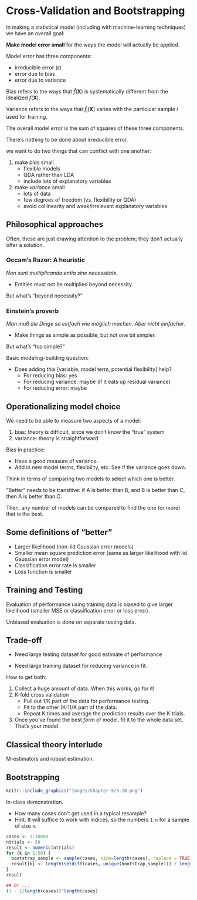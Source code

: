 # Cross-Validation and Bootstrapping

In making a statistical model (including with machine-learning techniques) we have an overall goal:

**Make model error small** for the ways the model will actually be applied.

Model error has three components:

* irreducible error ($\epsilon$)
* error due to bias
* error due to variance

Bias refers to the ways that $\hat{f}({\mathbf X})$ is systematically different from the idealized $f({\mathbf X})$.

Variance refers to the ways that $\hat{f}_i({\mathbf X})$ varies with the particular sample $i$ used for training.
    

The overall model error is the sum of squares of these three components.

There's nothing to be done about irreducible error.  


we want to do two things that can conflict with one another:

1. make *bias* small. 
    - flexible models
    - QDA rather than LDA
    - include lots of explanatory variables
2. make *variance* small
    - lots of data
    - few degrees of freedom (vs. flexibility or QDA)
    - avoid collinearity and weak/irrelevant explanatory variables
    

## Philosophical approaches

Often, these are just drawing attention to the problem; they don't actually offer a solution.

### Occam's Razor: A heuristic

*Non sunt multiplicanda entia sine necessitate*.

* Entities must not be multiplied beyond necessity.

But what's "beyond necessity?"

### Einstein's proverb

*Man muß die Dinge so einfach wie möglich machen. Aber nicht einfacher*.

* Make things as simple as possible, but not one bit simpler.

But what's "too simple?"


Basic modeling-building question:

- Does adding this [variable, model term, potential flexibility] help?
    - For reducing bias: yes
    - For reducing variance: maybe (if it eats up residual variance)
    - For reducing error: maybe

## Operationalizing model choice

We need to be able to measure two aspects of a model:

1. bias: theory is difficult, since we don't know the "true" system
2. variance: theory is straightforward

Bias in practice:

* Have a good measure of variance.
* Add in new model terms, flexibility, etc. See if the variance goes down.


Think in terms of comparing two models to select which one is better.

"Better" needs to be transitive: if A is better than B, and B is better than C, then A is better than C.

Then, any number of models can be compared to find the one (or more) that is the best.

## Some definitions of "better"

* Larger likelihood (non-iid Gaussian error models)
* Smaller mean square prediction error (same as larger likelihood with iid Gaussian error model)
* Classification error rate is smaller
* Loss function is smaller

## Training and Testing

Evaluation of performance using training data is biased to give larger likelihood (smaller MSE or classification error or loss error).

Unbiased evaluation is done on separate testing data.

## Trade-off

* Need large testing dataset for good estimate of performance

* Need large training dataset for reducing variance in fit.

How to get both:

1. Collect a huge amount of data.  When this works, go for it!
2. K-fold cross validation
    - Pull out 1/K part of the data for performance testing.
    - Fit to the other (K-1)/K part of the data.
    - Repeat K times and average the prediction results over the K trials.
3. Once you've found the best *form* of model, fit it to the whole data set.  That's your model.

## Classical theory interlude

M-estimators and robust estimation.


## Bootstrapping

```r
knitr::include_graphics("Images/Chapter-5/5.10.png")
```

In-class demonstration.  

- How many cases don't get used in a typical resample?
- Hint: It will suffice to work with indices, so the numbers `1:n` for a sample of size `n`.


```r
cases <- 1:10000
ntrials <- 50
result <- numeric(ntrials)
for (k in 1:50) {
  bootstrap_sample <- sample(cases, size=length(cases), replace = TRUE)
  result[k] <- length(setdiff(cases, unique(bootstrap_sample))) / length(cases)
}
result

## Or ...
(1 - 1/length(cases))^length(cases)
```



